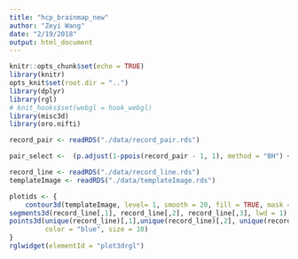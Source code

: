 ```yaml
---
title: "hcp_brainmap_new"
author: "Zeyi Wang"
date: "2/19/2018"
output: html_document
---
```


```r
knitr::opts_chunk$set(echo = TRUE)
library(knitr)
opts_knit$set(root.dir = "..")
library(dplyr)
library(rgl)
# knit_hooks$set(webgl = hook_webgl)
library(misc3d)
library(oro.nifti)
```

```r
record_pair <- readRDS("./data/record_pair.rds")

pair_select <-  (p.adjust(1-ppois(record_pair - 1, 1), method = "BH") < 0.05) * 1

record_line <- readRDS("./data/record_line.rds")
templateImage <- readRDS("./data/templateImage.rds")

plotids <- {
    contour3d(templateImage, level= 1, smooth = 20, fill = TRUE, mask = array(TRUE, dim(templateImage)), alpha = .1, add = FALSE)
segments3d(record_line[,1], record_line[,2], record_line[,3], lwd = 1)
points3d(unique(record_line)[,1],unique(record_line)[,2], unique(record_line)[,3], 
         color = "blue", size = 10)
}
rglwidget(elementId = "plot3drgl")
```